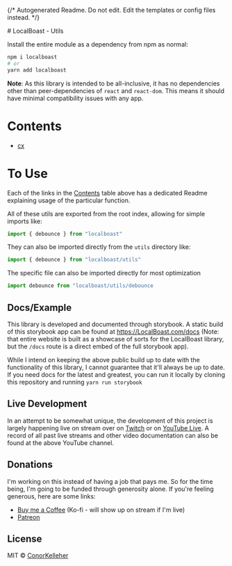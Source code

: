 {/* Autogenerated Readme. Do not edit. Edit the templates or config files instead. */}

<Meta title="Utils" />
# LocalBoast - Utils

Install the entire module as a dependency from npm as normal:

```bash
npm i localboast
# or
yarn add localboast
```

**Note**: As this library is intended to be all-inclusive, it has no dependencies other than peer-dependencies of `react` and `react-dom`. This means it should have minimal compatibility issues with any app.

# Contents

- [cx](https://localboast.com/docs?path=/docs/utils-cx--docs)

# To Use

Each of the links in the [Contents](#contents) table above has a dedicated Readme explaining usage of the particular function.

All of these utils are exported from the root index, allowing for simple imports like:

```javascript
import { debounce } from "localboast"
```

They can also be imported directly from the `utils` directory like:

```javascript
import { debounce } from "localboast/utils"
```

The specific file can also be imported directly for most optimization

```javascript
import debounce from "localboast/utils/debounce
```

## Docs/Example

This library is developed and documented through storybook.
A static build of this storybook app can be found at https://LocalBoast.com/docs
(Note: that entire website is built as a showcase of sorts for the LocalBoast library, but the `/docs` route is a direct embed of the full storybook app).

While I intend on keeping the above public build up to date with the functionality of this library, I cannot guarantee that it'll always be up to date. If you need docs for the latest and greatest, you can run it locally by cloning this repository and running `yarn run storybook`

## Live Development

In an attempt to be somewhat unique, the development of this project is largely happening live on stream over on [Twitch](https://twitch.tv/localboast) or on [YouTube Live](http://youtube.com/channel/UCt-IaL4qQsOU6_rbS7zky1Q/live). A record of all past live streams and other video documentation can also be found at the above YouTube channel.

## Donations

I'm working on this instead of having a job that pays me. So for the time being, I'm going to be funded through generosity alone. If you're feeling generous, here are some links:

- [Buy me a Coffee](https://localboast.com/kofi) (Ko-fi - will show up on stream if I'm live)
- [Patreon](https://localboast.com/patreon)

## License

MIT © [ConorKelleher](https://github/com/ConorKelleher)
